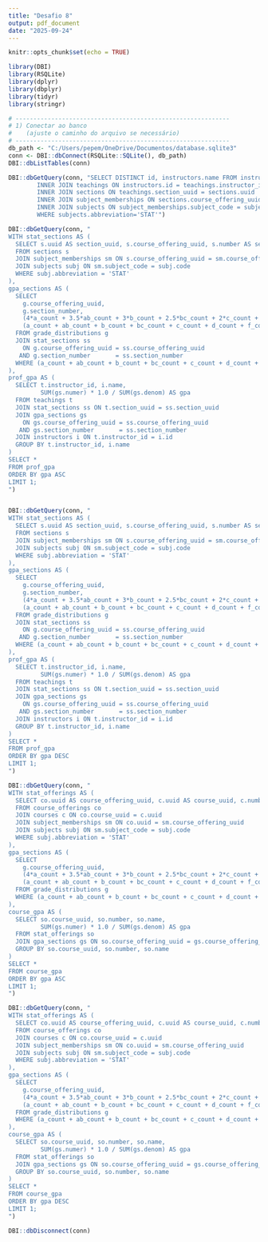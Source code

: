 ---
title: "Desafio 8"
output: pdf_document
date: "2025-09-24"
---

```{r setup, include=FALSE}
knitr::opts_chunk$set(echo = TRUE)
```



```{r}
library(DBI)
library(RSQLite)
library(dplyr)
library(dbplyr)
library(tidyr)
library(stringr)
```


```{r}
# ------------------------------------------------------------
# 1) Conectar ao banco
#    (ajuste o caminho do arquivo se necessário)
# ------------------------------------------------------------
db_path <- "C:/Users/pepem/OneDrive/Documentos/database.sqlite3"
conn <- DBI::dbConnect(RSQLite::SQLite(), db_path)
DBI::dbListTables(conn)

```

```{r}
DBI::dbGetQuery(conn, "SELECT DISTINCT id, instructors.name FROM instructors
        INNER JOIN teachings ON instructors.id = teachings.instructor_id
        INNER JOIN sections ON teachings.section_uuid = sections.uuid
        INNER JOIN subject_memberships ON sections.course_offering_uuid = subject_memberships.course_offering_uuid
        INNER JOIN subjects ON subject_memberships.subject_code = subjects.code
        WHERE subjects.abbreviation='STAT'")
```

```{r}
DBI::dbGetQuery(conn, "
WITH stat_sections AS (
  SELECT s.uuid AS section_uuid, s.course_offering_uuid, s.number AS section_number
  FROM sections s
  JOIN subject_memberships sm ON s.course_offering_uuid = sm.course_offering_uuid
  JOIN subjects subj ON sm.subject_code = subj.code
  WHERE subj.abbreviation = 'STAT'
),
gpa_sections AS (
  SELECT
    g.course_offering_uuid,
    g.section_number,
    (4*a_count + 3.5*ab_count + 3*b_count + 2.5*bc_count + 2*c_count + 1*d_count + 0*f_count) AS numer,
    (a_count + ab_count + b_count + bc_count + c_count + d_count + f_count) AS denom
  FROM grade_distributions g
  JOIN stat_sections ss 
    ON g.course_offering_uuid = ss.course_offering_uuid
   AND g.section_number       = ss.section_number
  WHERE (a_count + ab_count + b_count + bc_count + c_count + d_count + f_count) > 0
),
prof_gpa AS (
  SELECT t.instructor_id, i.name,
         SUM(gs.numer) * 1.0 / SUM(gs.denom) AS gpa
  FROM teachings t
  JOIN stat_sections ss ON t.section_uuid = ss.section_uuid
  JOIN gpa_sections gs  
    ON gs.course_offering_uuid = ss.course_offering_uuid
   AND gs.section_number       = ss.section_number
  JOIN instructors i ON t.instructor_id = i.id
  GROUP BY t.instructor_id, i.name
)
SELECT *
FROM prof_gpa
ORDER BY gpa ASC
LIMIT 1;
")



```


```{r}
DBI::dbGetQuery(conn, "
WITH stat_sections AS (
  SELECT s.uuid AS section_uuid, s.course_offering_uuid, s.number AS section_number
  FROM sections s
  JOIN subject_memberships sm ON s.course_offering_uuid = sm.course_offering_uuid
  JOIN subjects subj ON sm.subject_code = subj.code
  WHERE subj.abbreviation = 'STAT'
),
gpa_sections AS (
  SELECT
    g.course_offering_uuid,
    g.section_number,
    (4*a_count + 3.5*ab_count + 3*b_count + 2.5*bc_count + 2*c_count + 1*d_count + 0*f_count) AS numer,
    (a_count + ab_count + b_count + bc_count + c_count + d_count + f_count) AS denom
  FROM grade_distributions g
  JOIN stat_sections ss 
    ON g.course_offering_uuid = ss.course_offering_uuid
   AND g.section_number       = ss.section_number
  WHERE (a_count + ab_count + b_count + bc_count + c_count + d_count + f_count) > 0
),
prof_gpa AS (
  SELECT t.instructor_id, i.name,
         SUM(gs.numer) * 1.0 / SUM(gs.denom) AS gpa
  FROM teachings t
  JOIN stat_sections ss ON t.section_uuid = ss.section_uuid
  JOIN gpa_sections gs  
    ON gs.course_offering_uuid = ss.course_offering_uuid
   AND gs.section_number       = ss.section_number
  JOIN instructors i ON t.instructor_id = i.id
  GROUP BY t.instructor_id, i.name
)
SELECT *
FROM prof_gpa
ORDER BY gpa DESC
LIMIT 1;
")


```


```{r}
DBI::dbGetQuery(conn, "
WITH stat_offerings AS (
  SELECT co.uuid AS course_offering_uuid, c.uuid AS course_uuid, c.number, c.name
  FROM course_offerings co
  JOIN courses c ON co.course_uuid = c.uuid
  JOIN subject_memberships sm ON co.uuid = sm.course_offering_uuid
  JOIN subjects subj ON sm.subject_code = subj.code
  WHERE subj.abbreviation = 'STAT'
),
gpa_sections AS (
  SELECT
    g.course_offering_uuid,
    (4*a_count + 3.5*ab_count + 3*b_count + 2.5*bc_count + 2*c_count + 1*d_count + 0*f_count) AS numer,
    (a_count + ab_count + b_count + bc_count + c_count + d_count + f_count) AS denom
  FROM grade_distributions g
  WHERE (a_count + ab_count + b_count + bc_count + c_count + d_count + f_count) > 0
),
course_gpa AS (
  SELECT so.course_uuid, so.number, so.name,
         SUM(gs.numer) * 1.0 / SUM(gs.denom) AS gpa
  FROM stat_offerings so
  JOIN gpa_sections gs ON so.course_offering_uuid = gs.course_offering_uuid
  GROUP BY so.course_uuid, so.number, so.name
)
SELECT *
FROM course_gpa
ORDER BY gpa ASC
LIMIT 1;
")


```

```{r}
DBI::dbGetQuery(conn, "
WITH stat_offerings AS (
  SELECT co.uuid AS course_offering_uuid, c.uuid AS course_uuid, c.number, c.name
  FROM course_offerings co
  JOIN courses c ON co.course_uuid = c.uuid
  JOIN subject_memberships sm ON co.uuid = sm.course_offering_uuid
  JOIN subjects subj ON sm.subject_code = subj.code
  WHERE subj.abbreviation = 'STAT'
),
gpa_sections AS (
  SELECT
    g.course_offering_uuid,
    (4*a_count + 3.5*ab_count + 3*b_count + 2.5*bc_count + 2*c_count + 1*d_count + 0*f_count) AS numer,
    (a_count + ab_count + b_count + bc_count + c_count + d_count + f_count) AS denom
  FROM grade_distributions g
  WHERE (a_count + ab_count + b_count + bc_count + c_count + d_count + f_count) > 0
),
course_gpa AS (
  SELECT so.course_uuid, so.number, so.name,
         SUM(gs.numer) * 1.0 / SUM(gs.denom) AS gpa
  FROM stat_offerings so
  JOIN gpa_sections gs ON so.course_offering_uuid = gs.course_offering_uuid
  GROUP BY so.course_uuid, so.number, so.name
)
SELECT *
FROM course_gpa
ORDER BY gpa DESC
LIMIT 1;
")

```
```{r}
DBI::dbDisconnect(conn)

```

